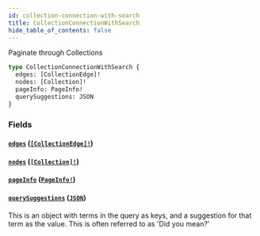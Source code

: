 ```yaml
---
id: collection-connection-with-search
title: CollectionConnectionWithSearch
hide_table_of_contents: false
---
```



Paginate through Collections

```graphql
type CollectionConnectionWithSearch {
  edges: [CollectionEdge]!
  nodes: [Collection]!
  pageInfo: PageInfo!
  querySuggestions: JSON
}
```


### Fields

#### [`edges`](#) ([`[CollectionEdge]!`](/developers/demandhq-apis/demand-api/graphql/reference/objects/collection-edge))




#### [`nodes`](#) ([`[Collection]!`](/developers/demandhq-apis/demand-api/graphql/reference/objects/collection))




#### [`pageInfo`](#) ([`PageInfo!`](/developers/demandhq-apis/demand-api/graphql/reference/objects/page-info))




#### [`querySuggestions`](#) ([`JSON`](/developers/demandhq-apis/demand-api/graphql/reference/scalars/json))

This is an object with terms in the query as keys, and a suggestion for that
term as the value. This is often referred to as 'Did you mean?'




